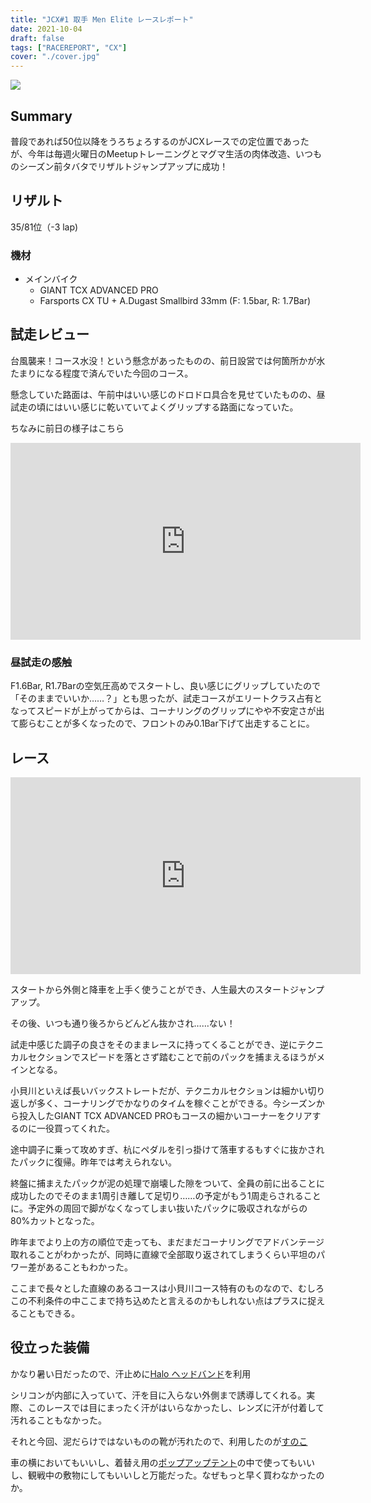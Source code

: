 ```yaml
---
title: "JCX#1 取手 Men Elite レースレポート"
date: 2021-10-04
draft: false
tags: ["RACEREPORT", "CX"]
cover: "./cover.jpg"
---
```


![ ](./cover.jpg)

## Summary

普段であれば50位以降をうろちょろするのがJCXレースでの定位置であったが、今年は毎週火曜日のMeetupトレーニングとマグマ生活の肉体改造、いつものシーズン前タバタでリザルトジャンプアップに成功！

## リザルト

35/81位（-3 lap)

### 機材

- メインバイク
  - GIANT TCX ADVANCED PRO
  - Farsports CX TU + A.Dugast Smallbird 33mm (F: 1.5bar, R: 1.7Bar)

## 試走レビュー

台風襲来！コース水没！という懸念があったものの、前日設営では何箇所かが水たまりになる程度で済んでいた今回のコース。

懸念していた路面は、午前中はいい感じのドロドロ具合を見せていたものの、昼試走の頃にはいい感じに乾いていてよくグリップする路面になっていた。

ちなみに前日の様子はこちら

<iframe
  width="560"
  height="315"
  src="https://www.youtube.com/embed/9uYE90Fh68w"
  title="YouTube video player"
  frameborder="0"
  allow="accelerometer; autoplay; clipboard-write; encrypted-media; gyroscope; picture-in-picture"
  allowfullscreen
></iframe>

### 昼試走の感触

F1.6Bar, R1.7Barの空気圧高めでスタートし、良い感じにグリップしていたので「そのままでいいか……？」とも思ったが、試走コースがエリートクラス占有となってスピードが上がってからは、コーナリングのグリップにやや不安定さが出て膨らむことが多くなったので、フロントのみ0.1Bar下げて出走することに。

## レース

<iframe
  width="560"
  height="315"
  src="https://www.youtube.com/embed/IJYQnt5Ya5U"
  title="YouTube video player"
  frameborder="0"
  allow="accelerometer; autoplay; clipboard-write; encrypted-media; gyroscope; picture-in-picture"
  allowfullscreen
></iframe>

スタートから外側と降車を上手く使うことができ、人生最大のスタートジャンプアップ。

その後、いつも通り後ろからどんどん抜かされ……ない！

試走中感じた調子の良さをそのままレースに持ってくることができ、逆にテクニカルセクションでスピードを落とさず踏むことで前のパックを捕まえるほうがメインとなる。

小貝川といえば長いバックストレートだが、テクニカルセクションは細かい切り返しが多く、コーナリングでかなりのタイムを稼ぐことができる。今シーズンから投入したGIANT TCX ADVANCED PROもコースの細かいコーナーをクリアするのに一役買ってくれた。

途中調子に乗って攻めすぎ、杭にペダルを引っ掛けて落車するもすぐに抜かされたパックに復帰。昨年では考えられない。

終盤に捕まえたパックが泥の処理で崩壊した隙をついて、全員の前に出ることに成功したのでそのまま1周引き離して足切り……の予定がもう1周走らされることに。予定外の周回で脚がなくなってしまい抜いたパックに吸収されながらの80%カットとなった。

昨年までより上の方の順位で走っても、まだまだコーナリングでアドバンテージ取れることがわかったが、同時に直線で全部取り返されてしまうくらい平坦のパワー差があることもわかった。

ここまで長々とした直線のあるコースは小貝川コース特有のものなので、むしろこの不利条件の中ここまで持ち込めたと言えるのかもしれない点はプラスに捉えることもできる。

## 役立った装備

かなり暑い日だったので、汗止めに[Halo ヘッドバンド](https://amzn.to/3mniGKf)を利用

<Amzn asin="B07T498VQX">

シリコンが内部に入っていて、汗を目に入らない外側まで誘導してくれる。実際、このレースでは目にまったく汗がはいらなかったし、レンズに汗が付着して汚れることもなかった。

それと今回、泥だらけではないものの靴が汚れたので、利用したのが[すのこ](https://amzn.to/3FipbXB)

<LinkBox url="https://www.amazon.co.jp/gp/product/B00K1WWRYE/" isAmazonLink />

車の横においてもいいし、着替え用の[ポップアップテント](https://amzn.to/3isxA0Q)の中で使ってもいいし、観戦中の敷物にしてもいいしと万能だった。なぜもっと早く買わなかったのか。
